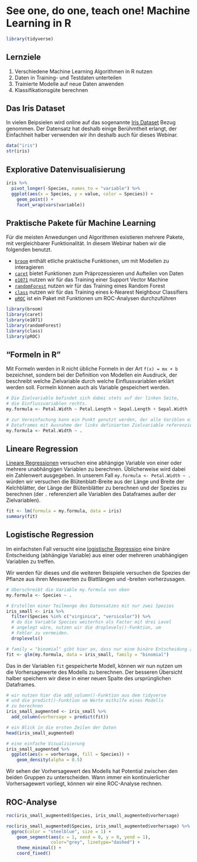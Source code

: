 # See one, do one, teach one! Machine Learning in R

```r
library(tidyverse)
```

## Lernziele

1. Verschiedene Machine Learning Algorithmen in R nutzen
2. Daten in Training- und Testdaten unterteilen
3. Trainierte Modelle auf neue Daten anwenden
4. Klassifikationsgüte berechnen

## Das Iris Dataset

In vielen Beipsielen wird online auf das sogenannte [Iris Dataset](https://en.wikipedia.org/wiki/Iris_flower_data_set) Bezug genommen. Der Datensatz hat deshalb einige Berühmtheit erlangt, der Einfachheit halber verwenden wir ihn deshalb auch für dieses Webinar.

```r
data("iris")
str(iris)
```

## Explorative Datenvisualisierung

```r
iris %>% 
  pivot_longer(-Species, names_to = "variable") %>% 
  ggplot(aes(x = Species, y = value, color = Species)) +
    geom_point() +
    facet_wrap(vars(variable))
```

## Praktische Pakete für Machine Learning

Für die meisten Anwedungen und Algorithmen existieren mehrere Pakete, mit vergleichbarer Funktionalität. In diesem Webinar haben wir die folgenden benutzt.

- [`broom`](https://github.com/tidymodels/broom) enthält etliche praktische Funktionen, um mit Modellen zu interagieren
- [`caret`](http://caret.r-forge.r-project.org) bietet Funktionen zum Präprozessieren und Aufteilen von Daten
- [`e1071`](https://www.rdocumentation.org/packages/e1071/versions/1.7-3) nutzen wir für das Training einer Support Vector Machine
- [`randomForest`](https://www.rdocumentation.org/packages/randomForest/) nutzen wir für das Training eines Random Forest
- [`class`](https://www.rdocumentation.org/packages/class) nutzen wir für das Training eines k-Nearest Neighbour Classifiers
- [`pROC`](https://web.expasy.org/pROC/) ist ein Paket mit Funktionen um ROC-Analysen durchzuführen

```r
library(broom)
library(caret)
library(e1071)
library(randomForest)
library(class)
library(pROC)
```

## "Formeln in R"

Mit Formeln werden in R nicht übliche Formeln in der Art `f(x) = mx + b` bezeichnet, sondern bei der Definition von Modellen ein Ausdruck, der beschreibt welche Zielvariable durch welche Einflussvariablen erklärt werden soll. Formeln können auch als Variable gespeichert werden.

```r
# Die Zielvariable befindet sich dabei stets auf der linken Seite,
# die Einflussvariablen rechts.
my.formula <- Petal.Width ~ Petal.Length + Sepal.Length + Sepal.Width

# zur Vereinfachung kann ein Punkt genutzt werden, der alle Variblen eines
# Dataframes mit Ausnahme der links definierten Zielvariable referenziert
my.formula <- Petal.Width ~ .
```

## Lineare Regression

[Lineare Regressionen](https://de.wikipedia.org/wiki/Lineare_Regression) versuchen eine abhängige Variable von einer oder mehrere unabhängigen Variablen zu berechnen. Üblicherweise wird dabei ein Zahlenwert ausgegeben. In unserem Fall `my.formula <- Petal.Width ~ .` würden wir versuchen die Blütenblatt-Breite aus der Länge und Breite der Kelchblätter, der Länge der Blütenblätter zu berechnen und der Spezies zu berechnen (der `.` referenziert alle Variablen des Dataframes außer der Zielvariablen).

```r
fit <- lm(formula = my.formula, data = iris)
summary(fit)
```

## Logistische Regression

Im einfachsten Fall versucht eine [logistische Regression](https://de.wikipedia.org/wiki/Logistische_Regression) eine binäre Entscheidung (abhängige Variable) aus einer oder mehreren unabhängigen Variablen zu treffen.

Wir werden für dieses und die weiteren Beispiele versuchen die Spezies der Pflanze aus ihren Messwerten zu Blattlängen und -breiten vorherzusagen.

```r
# Überschreibt die Variable my.formula von oben
my.formula <- Species ~ .
```

```r
# Erstellen einer Teilmenge des Datensatzes mit nur zwei Spezies
iris_small <- iris %>%
  filter(Species %in% c("virginica", "versicolor")) %>%
  # da die Variable Species weiterhin als Factor mit drei Level
  # angelegt wäre, nutzen wir die droplevels()-Funktion, um
  # Fehler zu vermeiden.
  droplevels()

# family = "binomial" gibt hier an, dass nur eine binäre Entscheidung zu treffen ist
fit <- glm(my.formula, data = iris_small, family = "binomial")
```

Das in der Variablen `fit` gespeicherte Modell, können wir nun nutzen um die Vorhersagewerte des Modells zu berechnen. Der besseren Übersicht halber speichern wir diese in einer neuen Spalte des ursprünglichen Dataframes.

```r
# wir nutzen hier die add_column()-Funktion aus dem tidyverse
# und die predict()-Funktion um Werte mithilfe eines Modells
# zu berechnen
iris_small_augmented <- iris_small %>% 
  add_column(vorhersage = predict(fit))

# ein Blick in die ersten Zeilen der Daten
head(iris_small_augmented)

# eine einfache Visualisierung
iris_small_augmented %>% 
  ggplot(aes(x = vorhersage, fill = Species)) +
    geom_density(alpha = 0.5)
```

Wir sehen der Vorhersagewert des Modells hat Potential zwischen den beiden Gruppen zu unterscheiden. Wann immer ein kontinuierlicher Vorhersagewert vorliegt, können wir eine ROC-Analyse rechnen.

## ROC-Analyse

```r
roc(iris_small_augmented$Species, iris_small_augmented$vorhersage)

roc(iris_small_augmented$Species, iris_small_augmented$vorhersage) %>% 
  ggroc(color = "steelblue", size = 1) +
    geom_segment(aes(x = 1, xend = 0, y = 0, yend = 1),
                 color="grey", linetype="dashed") +
    theme_minimal() +
    coord_fixed()
```

